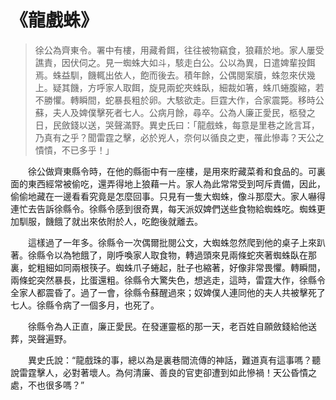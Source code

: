 # 《龍戲蛛》

> 徐公為齊東令。署中有樓，用藏肴餌，往往被物竊食，狼藉於地。家人屢受譙責，因伏伺之。見一蜘蛛大如斗，駭走白公。公以為異，日遣婢輩投餌焉。蛛益馴，饑輒出依人，飽而後去。積年餘，公偶閱案牘，蛛忽來伏幾上。疑其饑，方呼家人取餌，旋見兩蛇夾蛛臥，細裁如箸，蛛爪蜷腹縮，若不勝懼。轉瞬間，蛇暴長粗於卵。大駭欲走。巨霆大作，合家震斃。移時公蘇，夫人及婢僕擊死者七人。公病月餘，尋卒。公為人廉正愛民，柩發之日，民斂錢以送，哭聲滿野。異史氏曰：「龍戲蛛，每意是里巷之訛言耳，乃真有之乎？聞雷霆之擊，必於兇人，奈何以循良之吏，罹此慘毒？天公之憒憒，不已多乎！」

&emsp;&emsp;徐公做齊東縣令時，在他的縣衙中有一座樓，是用來貯藏菜肴和食品的。可裏面的東西經常被偷吃，還弄得地上狼藉一片。家人為此常常受到呵斥責備，因此，偷偷地藏在一邊看看究竟是怎麼回事。只見有一隻大蜘蛛，像斗那麼大。家人嚇得連忙去告訴徐縣令。徐縣令感到很奇異，每天派奴婢們送些食物給蜘蛛吃。蜘蛛更加馴服，饑餓了就出來依附於人，吃飽後就離去。­

&emsp;&emsp;這樣過了一年多。徐縣令一次偶爾批閱公文，大蜘蛛忽然爬到他的桌子上來趴著。徐縣令以為牠餓了，剛呼喚家人取食物，轉過頭來見兩條蛇夾著蜘蛛臥在那裏，蛇粗細如同兩根筷子。蜘蛛爪子蜷起，肚子也縮著，好像非常畏懼。轉瞬間，兩條蛇突然暴長，比蛋還粗。徐縣令大驚失色，想逃走，這時，雷霆大作，徐縣令全家人都震昏了。過了一會，徐縣令蘇醒過來；奴婢僕人連同他的夫人共被擊死了七人。徐縣令病了一個多月，也死了。

&emsp;&emsp;徐縣令為人正直，廉正愛民。在發運靈柩的那一天，老百姓自願斂錢給他送葬，哭聲遍野。

&emsp;&emsp;異史氏說：“龍戲珠的事，總以為是裏巷間流傳的神話，難道真有這事嗎？聽說雷霆擊人，必對著壞人。為何清廉、善良的官吏卻遭到如此慘禍！天公昏憒之處，不也很多嗎？”

